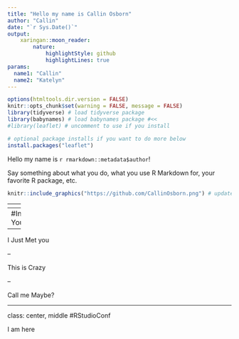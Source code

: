 ```yaml
---
title: "Hello my name is Callin Osborn"
author: "Callin"
date: "`r Sys.Date()`"
output: 
    xaringan::moon_reader:
        nature:
            highlightStyle: github
            highlightLines: true
params:
  name1: "Callin" 
  name2: "Katelyn"
---
```


<!-- edit name1 and name2 in the YAML above -->

```r
options(htmltools.dir.version = FALSE)
knitr::opts_chunk$set(warning = FALSE, message = FALSE)
library(tidyverse) # load tidyverse package
library(babynames) # load babynames package #<<
#library(leaflet) # uncomment to use if you install
```

```r
# optional package installs if you want to do more below
install.packages("leaflet")
```


<!-- introduce yourself here -->

Hello my name is `r rmarkdown::metadata$author`!

Say something about what you do, what you use R Markdown for, your favorite R package, etc.

<!-- include an image here, if you have a GitHub account use your profile pic! -->

```r
knitr::include_graphics("https://github.com/CallinOsborn.png") # update USERNAME here
```


---
<!-- we make the data here -->

```r
# getting the data
namedata <- babynames %>%
  dplyr::filter(name == params$name1 | #<<
           name == params$name2) %>% 
  dplyr::filter(sex == "F") 
```

<!-- get and see top years for each name -->

```r
topyears <- namedata %>% 
  group_by(name) %>% 
  top_n(1, prop) 
```


```r
topyears %>% 
  dplyr::filter(name == params$name1)
```


```r
topyears %>% 
  dplyr::filter(name == params$name2)
```


<!-- plot name popularity over time -->


```r
ggplot(namedata, 
  aes(x = year, 
      y = prop,  
      group = name, 
      color = name)) + 
  geom_line() 
```


<!-- where are you from? -->


```r
# erase this chunk option if you want to include a map
library(leaflet)
leaflet() %>% addTiles() %>% setView(lat = 30.2621, lng = -97.7382, zoom = 17)
```

---
#Inroduce Yourself!!!

--

I Just Met you

--

This is Crazy

--

Call me Maybe?

---
class: center, middle
#RStudioConf

I am here



